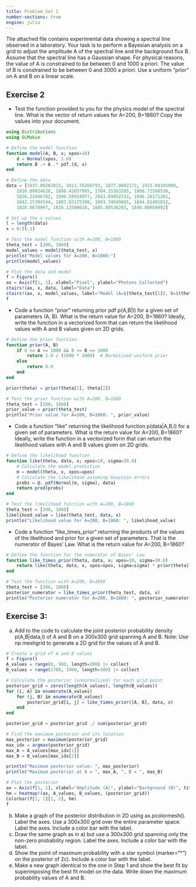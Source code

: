 ```yaml
---
title: Problem Set 1
number-sections: true
engine: julia
---
```


<!-- activate ./docs/courses/epss298_DataAnalysis/-->

The attached file contains experimental data showing a spectral line observed in a laboratory. Your task is to perform a Bayesian analysis on a grid to adjust the amplitude A of the spectral line and the background flux B. Assume that the spectral line has a Gaussian shape. For physical reasons, the value of A is constrained to be between 0 and 1000 a priori. The value of B is constrained to be between 0 and 3000 a priori. Use a uniform “prior” on A and B on a linear scale.

## Exercise 2

- Test the function provided to you for the physics model of the spectral line. What is the 
vector of return values for A=200, B=1860? Copy the values into your document. 

```julia
using Distributions
using GLMakie

# Define the model function
function model(A, B, x; xpos=10)
    d = Normal(xpos, 1.0)
    return B .+ A .* pdf.(d, x)
end

# Define the data
data = [1837.00283015, 1811.76260793, 1877.0602172, 1923.04345098,
    1810.09024628, 1898.42037995, 1784.35363285, 1866.72588538,
    1826.22446702, 1896.58934977, 2043.89952533, 1946.20171261,
    1842.25394544, 1803.83175398, 1803.74949885, 1844.61491832,
    1828.0670997, 1816.13580618, 1885.88536203, 1846.00959492]

# Set up the x values
l = length(data)
x = 0:(l-1)

# Test the model function with A=200, B=1860
theta_test = [200, 1860]
model_values = model(theta_test, x)
println("Model values for A=200, B=1860:")
println(model_values)

# Plot the data and model
f = Figure()
ax = Axis(f[1, 1], xlabel="Pixel", ylabel="Photons Collected")
stairs!(ax, x, data, label="Data")
stairs!(ax, x, model_values, label="Model (A=$(theta_test[1]), B=$(theta_test[2]))")
f
```

- Code a function "prior" returning prior pdf p(A,B|I) for a given set of parameters (A, B).  What is the return value for A=200, B=1860? Ideally, write the function in a vectorized form that can return the likelihood values with A and B values given on 2D grids.

```julia
# Define the prior function
function prior(A, B)
    if 0 <= A <= 1000 && 0 <= B <= 3000
        return 1.0 / (1000 * 3000)  # Normalized uniform prior
    else
        return 0.0
    end
end

prior(theta) = prior(theta[1], theta[2])

# Test the prior function with A=200, B=1860
theta_test = [200, 1860]
prior_value = prior(theta_test)
println("Prior value for A=200, B=1860: ", prior_value)
```

- Code a function "like" returning the likelihood function p(data|A,B,I) for a given set of parameters. What is the return value for A=200, B=1860? Ideally, write the function in a vectorized form that can return the likelihood values with A and B values given on 2D grids. 

```julia
# Define the likelihood function
function like(theta, data, x; xpos=10, sigma=30.0)
    # Calculate the model prediction
    m = model(theta, x, xpos=xpos)
    # Calculate the likelihood assuming Gaussian errors
    probs = @. pdf(Normal(m, sigma), data)
    return prod(probs)
end

# Test the likelihood function with A=200, B=1860
theta_test = [200, 1860]
likelihood_value = like(theta_test, data, x)
println("Likelihood value for A=200, B=1860: ", likelihood_value)
```

- Code a function "like_times_prior" returning the products of the values of the likelihood and prior for a given set of parameters. That is the numerator of Bayes' Law. What is the return value for A=200, B=1860?

```julia
# Define the function for the numerator of Bayes' Law
function like_times_prior(theta, data, x; xpos=10, sigma=30.0)
    return like(theta, data, x, xpos=xpos, sigma=sigma) * prior(theta)
end

# Test the function with A=200, B=1860
theta_test = [200, 1860]
posterior_numerator = like_times_prior(theta_test, data, x)
println("Posterior numerator for A=200, B=1860: ", posterior_numerator)
```

## Exercise 3: 

a) Add to the code to calculate the joint posterior probability density p(A,B|data,I) of A and B on a 300x300 grid spanning A and B. Note: Use np.meshgrid to generate a 2D grid for the values of A and B. 

```julia
# Create a grid of A and B values
f = Figure()
A_values = range(0, 900, length=200) |> collect
B_values = range(1780, 1940, length=300) |> collect

# Calculate the posterior (unnormalized) for each grid point
posterior_grid = zeros(length(A_values), length(B_values))
for (i, A) in enumerate(A_values)
    for (j, B) in enumerate(B_values)
        posterior_grid[i, j] = like_times_prior([A, B], data, x)
    end
end

posterior_grid = posterior_grid ./ sum(posterior_grid)

# Find the maximum posterior and its location
max_posterior = maximum(posterior_grid)
max_idx = argmax(posterior_grid)
max_A = A_values[max_idx[1]]
max_B = B_values[max_idx[2]]

println("Maximum posterior value: ", max_posterior)
println("Maximum posterior at A = ", max_A, ", B = ", max_B)

# Plot the posterior
ax = Axis(f[1, 1], xlabel="Amplitude (A)", ylabel="Background (B)", title="Posterior Probability")
hm = heatmap!(ax, A_values, B_values, (posterior_grid))
Colorbar(f[1, 1][1, 2], hm)
f
```

b) Make a graph of the posterior distribution in 2D using ax.pcolormesh(). Label the axes. Use a 
300x300 grid over the entire parameter space. Label the axes. Include a color bar with the label. 
c) Draw the same graph as in a) but use a 300x300 grid spanning only the non-zero probability 
region. Label the axes. Include a color bar with the label. 
d) Show the point of maximum probability with a star symbol (marker=“*”) on the posterior of 
2c). Include a color bar with the label. 
e) Make a new graph identical to the one in Step 1 and show the best fit by superimposing the best 
fit model on the data. Write down the maximum probability values of A and B.